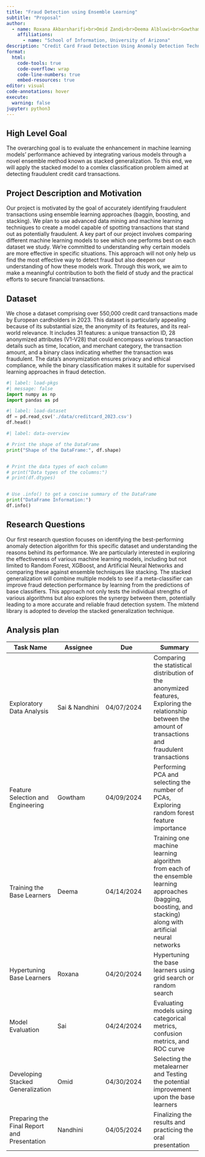 ```yaml
---
title: "Fraud Detection using Ensemble Learning"
subtitle: "Proposal"
author: 
  - name: Roxana Akbarsharifi<br>Omid Zandi<br>Deema Albluwi<br>Gowtham Gopalakrishnan<br>Nandhini Anne<br>Sai Navya Reddy Busireddy
    affiliations:
      - name: "School of Information, University of Arizona"
description: "Credit Card Fraud Detection Using Anomaly Detection Techniques"
format:
  html:
    code-tools: true
    code-overflow: wrap
    code-line-numbers: true
    embed-resources: true
editor: visual
code-annotations: hover
execute:
  warning: false
jupyter: python3
---
```



## High Level Goal

The overarching goal is to evaluate the enhancement in machine learning models’ performance achieved by integrating various models through a novel ensemble method known as stacked generalization. To this end, we will apply the stacked model to a comlex classification problem aimed at detecting fraudulent credit card transactions.

## Project Description and Motivation

Our project is motivated by the goal of accurately identifying fraudulent transactions using ensemble learning approaches (baggin, boosting, and stacking). We plan to use advanced data mining and machine learning techniques to create a model capable of spotting transactions that stand out as potentially fraudulent. A key part of our project involves comparing different machine learning models to see which one performs best on each dataset we study. We're committed to understanding why certain models are more effective in specific situations. This approach will not only help us find the most effective way to detect fraud but also deepen our understanding of how these models work. Through this work, we aim to make a meaningful contribution to both the field of study and the practical efforts to secure financial transactions.

## Dataset

We chose a dataset comprising over 550,000 credit card transactions made by European cardholders in 2023. This dataset is particularly appealing because of its substantial size, the anonymity of its features, and its real-world relevance. It includes 31 features: a unique transaction ID, 28 anonymized attributes (V1-V28) that could encompass various transaction details such as time, location, and merchant category, the transaction amount, and a binary class indicating whether the transaction was fraudulent. The data's anonymization ensures privacy and ethical compliance, while the binary classification makes it suitable for supervised learning approaches in fraud detection.

```python
#| label: load-pkgs
#| message: false
import numpy as np
import pandas as pd
```

```python
#| label: load-dataset
df = pd.read_csv('./data/creditcard_2023.csv')
df.head()
```

```python
#| label: data-overview

# Print the shape of the DataFrame
print("Shape of the DataFrame:", df.shape)


# Print the data types of each column
# print("Data types of the columns:")
# print(df.dtypes)


# Use .info() to get a concise summary of the DataFrame
print("DataFrame Information:")
df.info()
```


## Research Questions

Our first research question focuses on identifying the best-performing anomaly detection algorithm for this specific dataset and understanding the reasons behind its performance. We are particularly interested in exploring the effectiveness of various machine learning models, including but not limited to Random Forest, XGBoost, and Artificial Neural Networks and comparing these against ensemble techniques like stacking. The stacked generalization will combine multiple models to see if a meta-classifier can improve fraud detection performance by learning from the predictions of base classifiers. This approach not only tests the individual strengths of various algorithms but also explores the synergy between them, potentially leading to a more accurate and reliable fraud detection system. The mlxtend library is adopted to develop the stacked generalization technique.

## Analysis plan

| Task Name | Assignee | Due | Summary |
|----------|----------|----------|----------|
| Exploratory Data Analysis | Sai & Nandhini | 04/07/2024 | Comparing the statistical distribution of the anonymized features, Exploring the relationship between the amount of transactions and fraudulent transactions |
| Feature Selection and Engineering | Gowtham | 04/09/2024 | Performing PCA and selecting the number of PCAs, Exploring random forest feature importance |
| Training the Base Learners | Deema | 04/14/2024 | Training one machine learning algorithm from each of the ensemble learning approaches (bagging, boosting, and stacking) along with artificial neural networks |
| Hypertuning Base Learners | Roxana | 04/20/2024 | Hypertuning the base learners using grid search or random search |
| Model Evaluation | Sai | 04/24/2024 | Evaluating models using categorical metrics, confusion metrics, and ROC curve |
| Developing Stacked Generalization | Omid | 04/30/2024 | Selecting the metalearner and Testing the potential improvement upon the base learners |
| Preparing the Final Report and Presentation | Nandhini | 04/05/2024 | Finalizing the results and practicing the oral presentation |
